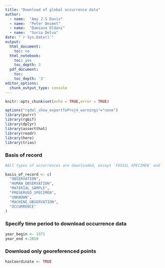 ```yaml
---
title: "Download of global occurrence data"
author: 
  - name:  "Amy J.S Davis"
  - name:  "Peter Desmet" 
  - name:  "Damiano Oldoni"
  - name:  "Soria Delva"
date: "`r Sys.Date()`"
output:
  html_document: 
    toc: no
  html_notebook:
    toc: yes
    toc_depth: 3
  pdf_document:
    toc: 
    toc_depth: '3'
editor_options:
  chunk_output_type: console
---
```


```r
knitr::opts_chunk$set(echo = TRUE,error = TRUE)
```


```r
options("rgdal_show_exportToProj4_warnings"="none")
library(purrr)
library(rgbif)
library(dplyr)
library(assertthat)
library(readr)
library(here)
library(trias)
```
### Basis of record


```r
#All types of occurrences are downloaded, except `FOSSIL SPECIMEN` and `LIVING SPECIMEN`, which can have misleading location information (e.g. location of captive animal).

basis_of_record <- c(
  "OBSERVATION", 
  "HUMAN_OBSERVATION",
  "MATERIAL_SAMPLE",
  "PRESERVED_SPECIMEN", 
  "UNKNOWN", 
  "MACHINE_OBSERVATION",
  "OCCURRENCE"
)
```

### Specify time period to download occurrence data 
```r
year_begin <- 1971
year_end <-2010
```

### Download only georeferenced points

```r
hasCoordinate <- TRUE
```

